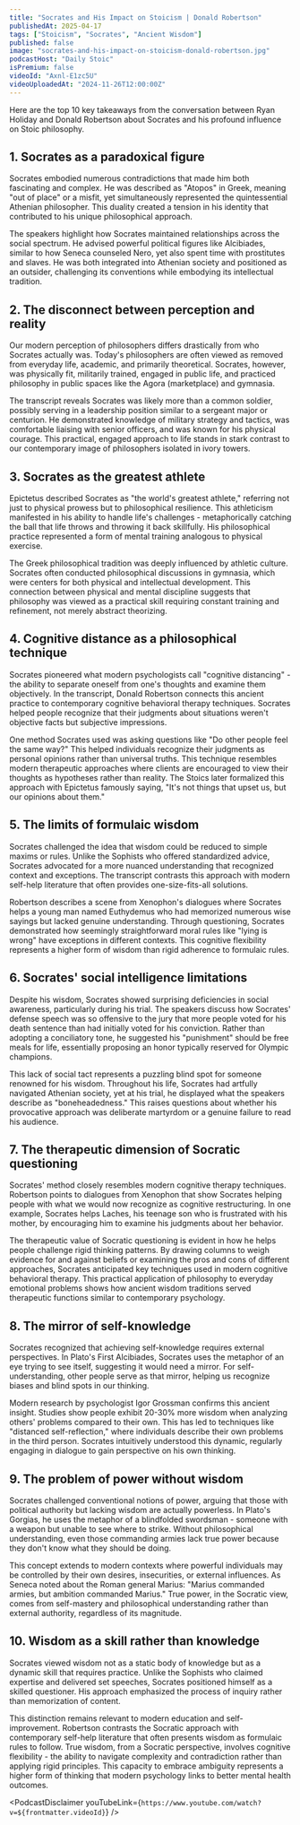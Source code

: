 ```yaml
---
title: "Socrates and His Impact on Stoicism | Donald Robertson"
publishedAt: 2025-04-17
tags: ["Stoicism", "Socrates", "Ancient Wisdom"]
published: false
image: "socrates-and-his-impact-on-stoicism-donald-robertson.jpg"
podcastHost: "Daily Stoic"
isPremium: false
videoId: "Axnl-E1zc5U"
videoUploadedAt: "2024-11-26T12:00:00Z"
---
```



<PodcastSummaryPageLayout frontmatter={frontmatter}>
Here are the top 10 key takeaways from the conversation between Ryan Holiday and Donald Robertson about Socrates and his profound influence on Stoic philosophy.

## 1. Socrates as a paradoxical figure

Socrates embodied numerous contradictions that made him both fascinating and complex. He was described as "Atopos" in Greek, meaning "out of place" or a misfit, yet simultaneously represented the quintessential Athenian philosopher. This duality created a tension in his identity that contributed to his unique philosophical approach.

The speakers highlight how Socrates maintained relationships across the social spectrum. He advised powerful political figures like Alcibiades, similar to how Seneca counseled Nero, yet also spent time with prostitutes and slaves. He was both integrated into Athenian society and positioned as an outsider, challenging its conventions while embodying its intellectual tradition.

## 2. The disconnect between perception and reality

Our modern perception of philosophers differs drastically from who Socrates actually was. Today's philosophers are often viewed as removed from everyday life, academic, and primarily theoretical. Socrates, however, was physically fit, militarily trained, engaged in public life, and practiced philosophy in public spaces like the Agora (marketplace) and gymnasia.

The transcript reveals Socrates was likely more than a common soldier, possibly serving in a leadership position similar to a sergeant major or centurion. He demonstrated knowledge of military strategy and tactics, was comfortable liaising with senior officers, and was known for his physical courage. This practical, engaged approach to life stands in stark contrast to our contemporary image of philosophers isolated in ivory towers.

## 3. Socrates as the greatest athlete

Epictetus described Socrates as "the world's greatest athlete," referring not just to physical prowess but to philosophical resilience. This athleticism manifested in his ability to handle life's challenges - metaphorically catching the ball that life throws and throwing it back skillfully. His philosophical practice represented a form of mental training analogous to physical exercise.

The Greek philosophical tradition was deeply influenced by athletic culture. Socrates often conducted philosophical discussions in gymnasia, which were centers for both physical and intellectual development. This connection between physical and mental discipline suggests that philosophy was viewed as a practical skill requiring constant training and refinement, not merely abstract theorizing.

## 4. Cognitive distance as a philosophical technique

Socrates pioneered what modern psychologists call "cognitive distancing" - the ability to separate oneself from one's thoughts and examine them objectively. In the transcript, Donald Robertson connects this ancient practice to contemporary cognitive behavioral therapy techniques. Socrates helped people recognize that their judgments about situations weren't objective facts but subjective impressions.

One method Socrates used was asking questions like "Do other people feel the same way?" This helped individuals recognize their judgments as personal opinions rather than universal truths. This technique resembles modern therapeutic approaches where clients are encouraged to view their thoughts as hypotheses rather than reality. The Stoics later formalized this approach with Epictetus famously saying, "It's not things that upset us, but our opinions about them."

## 5. The limits of formulaic wisdom

Socrates challenged the idea that wisdom could be reduced to simple maxims or rules. Unlike the Sophists who offered standardized advice, Socrates advocated for a more nuanced understanding that recognized context and exceptions. The transcript contrasts this approach with modern self-help literature that often provides one-size-fits-all solutions.

Robertson describes a scene from Xenophon's dialogues where Socrates helps a young man named Euthydemus who had memorized numerous wise sayings but lacked genuine understanding. Through questioning, Socrates demonstrated how seemingly straightforward moral rules like "lying is wrong" have exceptions in different contexts. This cognitive flexibility represents a higher form of wisdom than rigid adherence to formulaic rules.

## 6. Socrates' social intelligence limitations

Despite his wisdom, Socrates showed surprising deficiencies in social awareness, particularly during his trial. The speakers discuss how Socrates' defense speech was so offensive to the jury that more people voted for his death sentence than had initially voted for his conviction. Rather than adopting a conciliatory tone, he suggested his "punishment" should be free meals for life, essentially proposing an honor typically reserved for Olympic champions.

This lack of social tact represents a puzzling blind spot for someone renowned for his wisdom. Throughout his life, Socrates had artfully navigated Athenian society, yet at his trial, he displayed what the speakers describe as "boneheadedness." This raises questions about whether his provocative approach was deliberate martyrdom or a genuine failure to read his audience.

## 7. The therapeutic dimension of Socratic questioning

Socrates' method closely resembles modern cognitive therapy techniques. Robertson points to dialogues from Xenophon that show Socrates helping people with what we would now recognize as cognitive restructuring. In one example, Socrates helps Laches, his teenage son who is frustrated with his mother, by encouraging him to examine his judgments about her behavior.

The therapeutic value of Socratic questioning is evident in how he helps people challenge rigid thinking patterns. By drawing columns to weigh evidence for and against beliefs or examining the pros and cons of different approaches, Socrates anticipated key techniques used in modern cognitive behavioral therapy. This practical application of philosophy to everyday emotional problems shows how ancient wisdom traditions served therapeutic functions similar to contemporary psychology.

## 8. The mirror of self-knowledge

Socrates recognized that achieving self-knowledge requires external perspectives. In Plato's First Alcibiades, Socrates uses the metaphor of an eye trying to see itself, suggesting it would need a mirror. For self-understanding, other people serve as that mirror, helping us recognize biases and blind spots in our thinking.

Modern research by psychologist Igor Grossman confirms this ancient insight. Studies show people exhibit 20-30% more wisdom when analyzing others' problems compared to their own. This has led to techniques like "distanced self-reflection," where individuals describe their own problems in the third person. Socrates intuitively understood this dynamic, regularly engaging in dialogue to gain perspective on his own thinking.

## 9. The problem of power without wisdom

Socrates challenged conventional notions of power, arguing that those with political authority but lacking wisdom are actually powerless. In Plato's Gorgias, he uses the metaphor of a blindfolded swordsman - someone with a weapon but unable to see where to strike. Without philosophical understanding, even those commanding armies lack true power because they don't know what they should be doing.

This concept extends to modern contexts where powerful individuals may be controlled by their own desires, insecurities, or external influences. As Seneca noted about the Roman general Marius: "Marius commanded armies, but ambition commanded Marius." True power, in the Socratic view, comes from self-mastery and philosophical understanding rather than external authority, regardless of its magnitude.

## 10. Wisdom as a skill rather than knowledge

Socrates viewed wisdom not as a static body of knowledge but as a dynamic skill that requires practice. Unlike the Sophists who claimed expertise and delivered set speeches, Socrates positioned himself as a skilled questioner. His approach emphasized the process of inquiry rather than memorization of content.

This distinction remains relevant to modern education and self-improvement. Robertson contrasts the Socratic approach with contemporary self-help literature that often presents wisdom as formulaic rules to follow. True wisdom, from a Socratic perspective, involves cognitive flexibility - the ability to navigate complexity and contradiction rather than applying rigid principles. This capacity to embrace ambiguity represents a higher form of thinking that modern psychology links to better mental health outcomes.

<PodcastDisclaimer
  youTubeLink={`https://www.youtube.com/watch?v=${frontmatter.videoId}`}
/>

</PodcastSummaryPageLayout>
